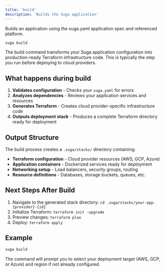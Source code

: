 ```yaml
---
title: 'build'
description: 'Builds the Suga application'
---
```


Builds an application using the suga.yaml application spec and referenced platform.

```bash
suga build
```

The build command transforms your Suga application configuration into production-ready Terraform infrastructure code. This is typically the step you run before deploying to cloud providers.

## What happens during build

1. **Validates configuration** - Checks your `suga.yaml` for errors
2. **Analyzes dependencies** - Reviews your application services and resources
3. **Generates Terraform** - Creates cloud provider-specific infrastructure code
4. **Outputs deployment stack** - Produces a complete Terraform directory ready for deployment

## Output Structure

The build process creates a `.suga/stacks/` directory containing:
- **Terraform configuration** - Cloud provider resources (AWS, GCP, Azure)
- **Application containers** - Dockerized services ready for deployment  
- **Networking setup** - Load balancers, security groups, routing
- **Resource definitions** - Databases, storage buckets, queues, etc.

## Next Steps After Build

1. Navigate to the generated stack directory: `cd .suga/stacks/your-app-{provider}-{id}`
2. Initialize Terraform: `terraform init -upgrade`
3. Preview changes: `terraform plan`
4. Deploy: `terraform apply`

## Example

```bash
suga build
```

The command will prompt you to select your deployment target (AWS, GCP, or Azure) and region if not already configured.